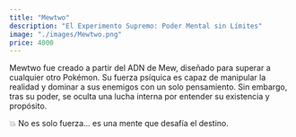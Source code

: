```yaml
---
title: "Mewtwo"
description: "El Experimento Supremo: Poder Mental sin Límites"
image: "./images/Mewtwo.png"
price: 4000
---
```


Mewtwo fue creado a partir del ADN de Mew, diseñado para superar a cualquier otro Pokémon. Su fuerza psíquica es capaz de manipular la realidad y dominar a sus enemigos con un solo pensamiento. Sin embargo, tras su poder, se oculta una lucha interna por entender su existencia y propósito.

💥 No es solo fuerza… es una mente que desafía el destino.

